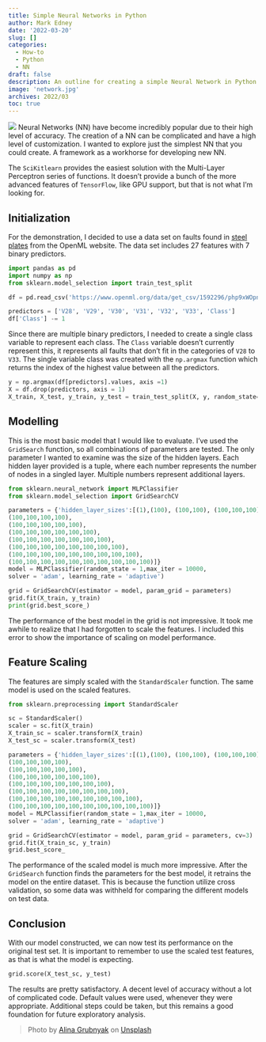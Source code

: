 ```yaml
---
title: Simple Neural Networks in Python
author: Mark Edney
date: '2022-03-20'
slug: []
categories: 
  - How-to
  - Python
  - NN
draft: false
description: An outline for creating a simple Neural Network in Python
image: 'network.jpg'
archives: 2022/03
toc: true
---
```


![](network.jpg) Neural Networks (NN) have become incredibly popular due to their high level of accuracy. The creation of a NN can be complicated and have a high level of customization. I wanted to explore just the simplest NN that you could create. A framework as a workhorse for developing new NN.

The `SciKitlearn` provides the easiest solution with the Multi-Layer Perceptron series of functions. It doesn't provide a bunch of the more advanced features of `TensorFlow`, like GPU support, but that is not what I'm looking for.

## Initialization

For the demonstration, I decided to use a data set on faults found in [steel plates](https://www.openml.org/d/1504) from the OpenML website. The data set includes 27 features with 7 binary predictors.

```python
import pandas as pd
import numpy as np
from sklearn.model_selection import train_test_split

df = pd.read_csv('https://www.openml.org/data/get_csv/1592296/php9xWOpn')

predictors = ['V28', 'V29', 'V30', 'V31', 'V32', 'V33', 'Class']
df['Class'] -= 1 
```

Since there are multiple binary predictors, I needed to create a single class variable to represent each class. The `Class` variable doesn't currently represent this, it represents all faults that don't fit in the categories of `V28` to `V33`. The single variable class was created with the `np.argmax` function which returns the index of the highest value between all the predictors.

```python
y = np.argmax(df[predictors].values, axis =1)
X = df.drop(predictors, axis = 1)
X_train, X_test, y_train, y_test = train_test_split(X, y, random_state=1)
```

## Modelling

This is the most basic model that I would like to evaluate. I've used the `GridSearch` function, so all combinations of parameters are tested. The only parameter I wanted to examine was the size of the hidden layers. Each hidden layer provided is a tuple, where each number represents the number of nodes in a singled layer. Multiple numbers represent additional layers.

```python
from sklearn.neural_network import MLPClassifier
from sklearn.model_selection import GridSearchCV

parameters = {'hidden_layer_sizes':[(1),(100), (100,100), (100,100,100), 
(100,100,100,100), 
(100,100,100,100,100), 
(100,100,100,100,100,100), 
(100,100,100,100,100,100,100),
(100,100,100,100,100,100,100,100),
(100,100,100,100,100,100,100,100,100),
(100,100,100,100,100,100,100,100,100,100)]}
model = MLPClassifier(random_state = 1,max_iter = 10000, 
solver = 'adam', learning_rate = 'adaptive')

grid = GridSearchCV(estimator = model, param_grid = parameters)
grid.fit(X_train, y_train)
print(grid.best_score_)
```

The performance of the best model in the grid is not impressive. It took me awhile to realize that I had forgotten to scale the features. I included this error to show the importance of scaling on model performance.

## Feature Scaling

The features are simply scaled with the `StandardScaler` function. The same model is used on the scaled features.

```python
from sklearn.preprocessing import StandardScaler

sc = StandardScaler()
scaler = sc.fit(X_train)
X_train_sc = scaler.transform(X_train)
X_test_sc = scaler.transform(X_test)

parameters = {'hidden_layer_sizes':[(1),(100), (100,100), (100,100,100), 
(100,100,100,100), 
(100,100,100,100,100), 
(100,100,100,100,100,100), 
(100,100,100,100,100,100,100),
(100,100,100,100,100,100,100,100),
(100,100,100,100,100,100,100,100,100),
(100,100,100,100,100,100,100,100,100,100)]}
model = MLPClassifier(random_state = 1,max_iter = 10000, 
solver = 'adam', learning_rate = 'adaptive')

grid = GridSearchCV(estimator = model, param_grid = parameters, cv=3)
grid.fit(X_train_sc, y_train)
grid.best_score_
```

The performance of the scaled model is much more impressive. After the `GridSearch` function finds the parameters for the best model, it retrains the model on the entire dataset. This is because the function utilize cross validation, so some data was withheld for comparing the different models on test data.

## Conclusion

With our model constructed, we can now test its performance on the original test set. It is important to remember to use the scaled test features, as that is what the model is expecting.

```python
grid.score(X_test_sc, y_test)
```

The results are pretty satisfactory. A decent level of accuracy without a lot of complicated code. Default values were used, whenever they were appropriate. Additional steps could be taken, but this remains a good foundation for future exploratory analysis.

> Photo by [Alina Grubnyak](https://unsplash.com/@alinnnaaaa?utm_source=unsplash&utm_medium=referral&utm_content=creditCopyText) on [Unsplash](https://unsplash.com/s/photos/neural-networks?utm_source=unsplash&utm_medium=referral&utm_content=creditCopyText)
